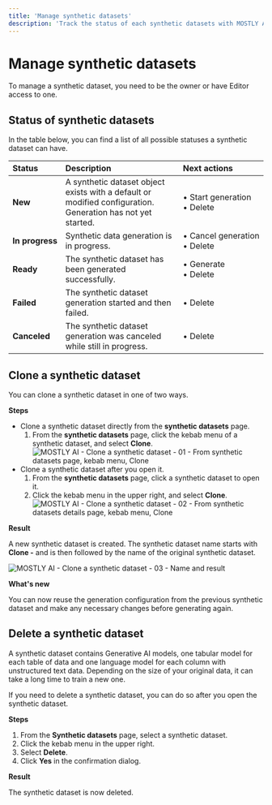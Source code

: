 ```yaml
---
title: 'Manage synthetic datasets'
description: 'Track the status of each synthetic datasets with MOSTLY AI. You can then manage existing datasets by cloning or deleting them.'
---
```



# Manage synthetic datasets

To manage a synthetic dataset, you need to be the owner or have Editor access to one.

## Status of synthetic datasets

In the table below, you can find a list of all possible statuses a synthetic dataset can have.

| Status               | Description                                                                                                 | Next actions                                |
|:---------------------|:------------------------------------------------------------------------------------------------------------|:--------------------------------------------|
| **New**              | A synthetic dataset object exists with a default or modified configuration. Generation has not yet started. | • Start generation<br />• Delete            |
| **In&nbsp;progress** | Synthetic data generation is in progress.                                                                   | •&nbsp;Cancel&nbsp;generation<br />• Delete |
| **Ready**            | The synthetic dataset has been generated successfully.                                                      | • Generate<br />• Delete       |
| **Failed**           | The synthetic dataset generation started and then failed.                                                   | • Delete                                    |
| **Canceled**         | The synthetic dataset generation was canceled while still in progress.                                      | • Delete                                    |

## Clone a synthetic dataset

You can clone a synthetic dataset in one of two ways.

**Steps**

* Clone a synthetic dataset directly from the **synthetic datasets** page.
    1. From the **synthetic datasets** page, click the kebab menu of a synthetic dataset, and select **Clone**.
        <Image 
            src="/docs/docimages/synthetic-datasets/manage/clone-from-synthetic-datasets-page.webp" 
            alt="MOSTLY AI - Clone a synthetic dataset - 01 - From synthetic datasets page, kebab menu, Clone" 
            width={800} 
            height={150}
        />
* Clone a synthetic dataset after you open it.
    1. From the **synthetic datasets** page, click a synthetic dataset to open it.
    2. Click the kebab menu in the upper right, and select **Clone**.
        <Image 
            src="/docs/docimages/synthetic-datasets/manage/clone-from-synthetic-dataset-details.webp" 
            alt="MOSTLY AI - Clone a synthetic dataset - 02 - From synthetic datasets details page, kebab menu, Clone" 
            width={800} 
            height={150}
        />

**Result**

A new synthetic dataset is created. The synthetic dataset name starts with **Clone -** and is then followed by the name of the original synthetic dataset.

<Image 
    src="/docs/docimages/synthetic-datasets/manage/cloned-synthetic-dataset.webp" 
    alt="MOSTLY AI - Clone a synthetic dataset - 03 - Name and result"
    width={800} 
    height={150}
/>

**What's new**

You can now reuse the generation configuration from the previous synthetic dataset and make any necessary changes before generating again.

## Delete a synthetic dataset

A synthetic dataset contains Generative AI models, one tabular model for each table of data and one language model for each column with unstructured text data. Depending on the size of your original data, it can take a long time to train a new one.

If you need to delete a synthetic dataset, you can do so after you open the synthetic dataset.

**Steps**

1. From the **Synthetic datasets** page, select a synthetic dataset.
2. Click the kebab menu in the upper right.
3. Select **Delete**.
4. Click **Yes** in the confirmation dialog.

**Result**

The synthetic dataset is now deleted.